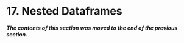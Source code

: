 # <yrChapterNumber>17. </yrChapterNumber> Nested Dataframes

***The contents of this section was moved to the end of the previous section.***

<!--
# Create individual columns
names <- c("Alice", "Bob", "Charlie")
ages <- c(25, 30, 35)

# Create a list for hobbies
hobbies <- list(
  c("Reading", "Swimming"),
  c("Cycling", "Cooking"),
  c("Hiking", "Painting")
)

# Combine into a data frame
df <- data.frame(
  Name = names,
  Age = ages,
  stringsAsFactors = FALSE
)

# Add the list as a column
df$Hobbies <- hobbies

# View the resulting data frame
print(df)

# view the Hobbies column
df$Hobbies

df$Hobbies[[1]]
df$Hobbies[[1]][1]


# Be careful






l1 = list(
  list( mgr = "joe",
        players = c("mike", "john", "al"),
        schedule = data.frame(
          day = c("sun","mon","tue"),
          start = c(7,8,9)
        )),
  list( mgr = "sue",
        players = c("mike", "john", "al"),
        schedule = data.frame(
          day = c("sun","mon","tue"),
          start = c(7,8,9)
        )),
  "nothing"
)

df1 = data.frame( x = I(l1),
                  y=c(1,2,3))


df1

df1 = data.frame(id=c(1,2))
df1$x = l1
df1
df1$x
?I







l2 = list(
  I(list( mgr = "joe",
        players = c("mike", "john", "al"),
        schedule = data.frame(
          day = c("sun","mon","tue"),
          start = c(7,8,9)
        ))),
  I(list( mgr = "sue",
        players = c("mike", "john", "al"),
        schedule = data.frame(
          day = c("sun","mon","tue"),
          start = c(7,8,9)
        )))
)

df1 = data.frame( id = c(1,2),
                  players = I(l1))

-->
